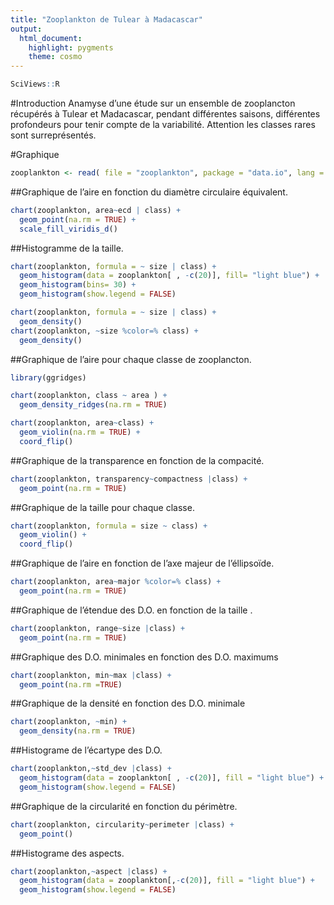 ```yaml
---
title: "Zooplankton de Tulear à Madacascar"
output:
  html_document:
    highlight: pygments
    theme: cosmo
---
```


```r
SciViews::R
```
#Introduction
Anamyse d'une étude sur un ensemble de zooplancton récupérés à Tulear et Madacascar, pendant différentes saisons, différentes profondeurs pour tenir compte de la variabilité. Attention les classes rares sont surreprésentés.

#Graphique
```r
zooplankton <- read( file = "zooplankton", package = "data.io", lang = "fr")
```
##Graphique de l'aire en fonction du diamètre circulaire équivalent.
```r
chart(zooplankton, area~ecd | class) +
  geom_point(na.rm = TRUE) +
  scale_fill_viridis_d()
```

##Histogramme de la taille. 
```r
chart(zooplankton, formula = ~ size | class) +
  geom_histogram(data = zooplankton[ , -c(20)], fill= "light blue") +
  geom_histogram(bins= 30) +
  geom_histogram(show.legend = FALSE)
```

```r
chart(zooplankton, formula = ~ size | class) +
  geom_density()
chart(zooplankton, ~size %color=% class) +
  geom_density()
```

##Graphique de l'aire pour chaque classe de zooplancton.
```r
library(ggridges)
```
```r
chart(zooplankton, class ~ area ) +
  geom_density_ridges(na.rm = TRUE)
```
```r
chart(zooplankton, area~class) +
  geom_violin(na.rm = TRUE) +
  coord_flip()
```

##Graphique de la transparence en fonction de la compacité.
```r
chart(zooplankton, transparency~compactness |class) +
  geom_point(na.rm = TRUE)
```

##Graphique de la taille pour chaque classe.
```r
chart(zooplankton, formula = size ~ class) +
  geom_violin() +
  coord_flip()
```

##Graphique de l'aire en fonction de l'axe majeur de l'éllipsoïde.
```r
chart(zooplankton, area~major %color=% class) +
  geom_point(na.rm = TRUE)
```


##Graphique de l'étendue des D.O. en fonction de la taille .
```r
chart(zooplankton, range~size |class) +
  geom_point(na.rm = TRUE)
```

##Graphique des D.O. minimales en fonction des D.O. maximums
```r
chart(zooplankton, min~max |class) +
  geom_point(na.rm =TRUE)
```

##Graphique de la densité en fonction des D.O. minimale
```r
chart(zooplankton, ~min) +
  geom_density(na.rm = TRUE)
```
 
##Histograme de l'écartype des D.O.
```r
chart(zooplankton,~std_dev |class) +
  geom_histogram(data = zooplankton[ , -c(20)], fill = "light blue") +
  geom_histogram(show.legend = FALSE)
```

##Graphique de la circularité en fonction du périmètre.
```r
chart(zooplankton, circularity~perimeter |class) +
  geom_point()
```

##Histograme des aspects.
```r
chart(zooplankton,~aspect |class) +
  geom_histogram(data = zooplankton[,-c(20)], fill = "light blue") +
  geom_histogram(show.legend = FALSE)
```
